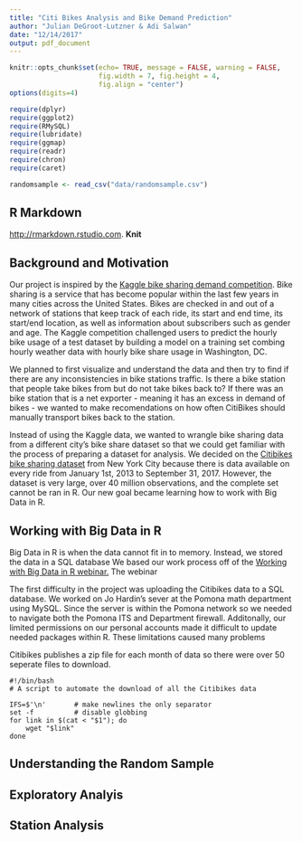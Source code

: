 ```yaml
---
title: "Citi Bikes Analysis and Bike Demand Prediction"
author: "Julian DeGroot-Lutzner & Adi Salwan"
date: "12/14/2017"
output: pdf_document
---
```


```r
knitr::opts_chunk$set(echo= TRUE, message = FALSE, warning = FALSE,
                      fig.width = 7, fig.height = 4,
                      fig.align = "center")
options(digits=4)

require(dplyr)
require(ggplot2)
require(RMySQL)
require(lubridate)
require(ggmap)
require(readr)
require(chron)
require(caret)
```
```r
randomsample <- read_csv("data/randomsample.csv")

```
## R Markdown
 <http://rmarkdown.rstudio.com>. **Knit** 
 
 
 
## Background and Motivation

Our project is inspired by the [Kaggle bike sharing demand competition](https://www.kaggle.com/c/bike-sharing-demand#description). Bike sharing is a service that has become popular within the last few years in many cities across the United States. Bikes are checked in and out of a network of stations that keep track of each ride, its start and end time, its start/end location, as well as information about subscribers such as gender and age. The Kaggle competition challenged users to predict the hourly bike usage of a test dataset by building a model on a training set combing hourly weather data with hourly bike share usage in Washington, DC.

We planned to first visualize and understand the data and then try to find if there are any inconsistencies in bike stations traffic. Is there a bike station that people take bikes from but do not take bikes back to? If there was an bike station that is a net exporter - meaning it has an excess in demand of bikes - we wanted to make recomendations on how often CitiBikes should manually transport bikes back to the station.

Instead of using the Kaggle data, we wanted to wrangle bike sharing data from a different city's bike share dataset so that we could get familiar with the process of preparing a dataset for analysis. We decided on the [Citibikes bike sharing dataset](https://www.citibikenyc.com/system-data) from New York City because there is data available on every ride from January 1st, 2013 to September 31, 2017. However, the dataset is very large, over 40 million observations, and the complete set cannot be ran in R. Our new goal became learning how to work with Big Data in R. 


## Working with Big Data in R
Big Data in R is when the data cannot fit in to memory. Instead, we stored the data in a SQL database  We based our work process off of the [Working with Big Data in R webinar.](https://www.rstudio.com/resources/webinars/working-with-big-data-in-r/) The webinar 



The first difficulty in the project was uploading the Citibikes data to a SQL database. We worked on Jo Hardin's sever at the Pomona math department using MySQL. Since the server is within the Pomona network so we needed to navigate both the Pomona ITS and Department firewall. Additonally, our limited permissions on our personal accounts made it difficult to update needed packages within R. These limitations caused many problems 

Citibikes publishes a zip file for each month of data so there were over 50 seperate files to download. 
```
#!/bin/bash
# A script to automate the download of all the Citibikes data

IFS=$'\n'       # make newlines the only separator
set -f          # disable globbing
for link in $(cat < "$1"); do
    wget "$link"
done
```


## Understanding the Random Sample

## Exploratory Analyis




## Station Analysis